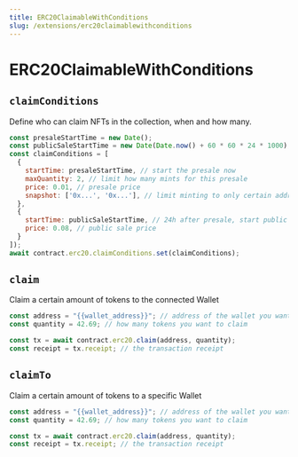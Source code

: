 ```yaml
---
title: ERC20ClaimableWithConditions
slug: /extensions/erc20claimablewithconditions
---
```


# ERC20ClaimableWithConditions

## `claimConditions`

Define who can claim NFTs in the collection, when and how many.

```javascript
const presaleStartTime = new Date();
const publicSaleStartTime = new Date(Date.now() + 60 * 60 * 24 * 1000);
const claimConditions = [
  {
    startTime: presaleStartTime, // start the presale now
    maxQuantity: 2, // limit how many mints for this presale
    price: 0.01, // presale price
    snapshot: ['0x...', '0x...'], // limit minting to only certain addresses
  },
  {
    startTime: publicSaleStartTime, // 24h after presale, start public sale
    price: 0.08, // public sale price
  }
]);
await contract.erc20.claimConditions.set(claimConditions);
```

## `claim`

Claim a certain amount of tokens to the connected Wallet

```javascript
const address = "{{wallet_address}}"; // address of the wallet you want to claim the NFTs
const quantity = 42.69; // how many tokens you want to claim

const tx = await contract.erc20.claim(address, quantity);
const receipt = tx.receipt; // the transaction receipt
```

## `claimTo`

Claim a certain amount of tokens to a specific Wallet

```javascript
const address = "{{wallet_address}}"; // address of the wallet you want to claim the NFTs
const quantity = 42.69; // how many tokens you want to claim

const tx = await contract.erc20.claim(address, quantity);
const receipt = tx.receipt; // the transaction receipt
```
